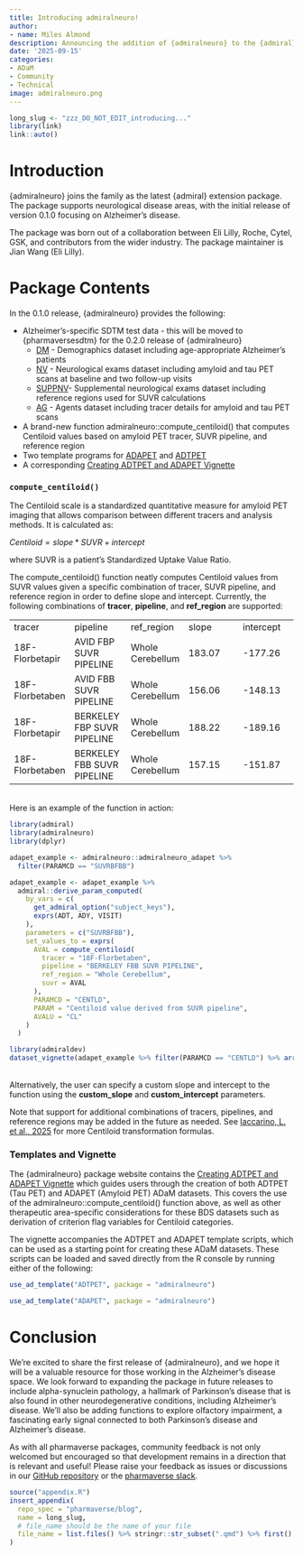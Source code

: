 ```yaml
---
title: Introducing admiralneuro!
author:
- name: Miles Almond
description: Announcing the addition of {admiralneuro} to the {admiral} family!
date: '2025-09-15'
categories:
- ADaM
- Community
- Technical
image: admiralneuro.png
---
```


<!--------------- typical setup ----------------->

```r
long_slug <- "zzz_DO_NOT_EDIT_introducing..."
library(link)
link::auto()
```

<!--------------- post begins here ----------------->

# Introduction

{admiralneuro} joins the family as the latest {admiral} extension package.
The package supports neurological disease areas, with the initial release of version 0.1.0 focusing on Alzheimer's disease.

The package was born out of a collaboration between Eli Lilly, Roche, Cytel, GSK, and contributors from the wider industry. The package maintainer is Jian Wang (Eli Lilly).

# Package Contents

In the 0.1.0 release, {admiralneuro} provides the following:

-   Alzheimer's-specific SDTM test data - this will be moved to {pharmaversesdtm} for the 0.2.0 release of {admiralneuro}
    -   [DM](https://github.com/pharmaverse/admiralneuro/blob/main/data-raw/dm_neuro.R) - Demographics dataset including age-appropriate Alzheimer's patients
    -   [NV](https://github.com/pharmaverse/admiralneuro/blob/main/data-raw/nv_neuro.R) - Neurological exams dataset including amyloid and tau PET scans at baseline and two follow-up visits
    -   [SUPPNV](https://github.com/pharmaverse/admiralneuro/blob/main/data-raw/suppnv_neuro.R)- Supplemental neurological exams dataset including reference regions used for SUVR calculations
    -   [AG](https://github.com/pharmaverse/admiralneuro/blob/main/data-raw/ag_neuro.R) - Agents dataset including tracer details for amyloid and tau PET scans
-   A brand-new function admiralneuro::compute_centiloid() that computes Centiloid values based on amyloid PET tracer, SUVR pipeline, and reference region
-   Two template programs for [ADAPET](https://github.com/pharmaverse/admiralneuro/blob/main/inst/templates/ad_adapet.R) and [ADTPET](https://github.com/pharmaverse/admiralneuro/blob/main/inst/templates/ad_adtpet.R)
-   A corresponding [Creating ADTPET and ADAPET Vignette](https://pharmaverse.github.io/admiralneuro/articles/adpet.html)

### `compute_centiloid()`

The Centiloid scale is a standardized quantitative measure for amyloid PET imaging that allows comparison between different tracers and analysis methods.
It is calculated as:

$Centiloid = slope*SUVR + intercept$

where SUVR is a patient's Standardized Uptake Value Ratio.

The compute_centiloid() function neatly computes Centiloid values from SUVR values given a specific combination of tracer, SUVR pipeline, and reference region in order to define slope and intercept.
Currently, the following combinations of **tracer**, **pipeline**, and **ref_region** are supported:

|                 |                            |                  |        |           |
|---------------|---------------|---------------|---------------|---------------|
| tracer          | pipeline                   | ref_region       | slope  | intercept |
| 18F-Florbetapir | AVID FBP SUVR PIPELINE     | Whole Cerebellum | 183.07 | -177.26   |
| 18F-Florbetaben | AVID FBB SUVR PIPELINE     | Whole Cerebellum | 156.06 | -148.13   |
| 18F-Florbetapir | BERKELEY FBP SUVR PIPELINE | Whole Cerebellum | 188.22 | -189.16   |
| 18F-Florbetaben | BERKELEY FBB SUVR PIPELINE | Whole Cerebellum | 157.15 | -151.87   |

\
Here is an example of the function in action:

```r
library(admiral)
library(admiralneuro)
library(dplyr)

adapet_example <- admiralneuro::admiralneuro_adapet %>%
  filter(PARAMCD == "SUVRBFBB")

adapet_example <- adapet_example %>%
  admiral::derive_param_computed(
    by_vars = c(
      get_admiral_option("subject_keys"),
      exprs(ADT, ADY, VISIT)
    ),
    parameters = c("SUVRBFBB"),
    set_values_to = exprs(
      AVAL = compute_centiloid(
        tracer = "18F-Florbetaben",
        pipeline = "BERKELEY FBB SUVR PIPELINE",
        ref_region = "Whole Cerebellum",
        suvr = AVAL
      ),
      PARAMCD = "CENTLD",
      PARAM = "Centiloid value derived from SUVR pipeline",
      AVALU = "CL"
    )
  )
```

```r
library(admiraldev)
dataset_vignette(adapet_example %>% filter(PARAMCD == "CENTLD") %>% arrange(USUBJID, ADT), display_vars = exprs(USUBJID, PARAMCD, PARAM, VISIT, AVAL, AVALU))
```

\
Alternatively, the user can specify a custom slope and intercept to the function using the **custom_slope** and **custom_intercept** parameters.

Note that support for additional combinations of tracers, pipelines, and reference regions may be added in the future as needed.
See [Iaccarino, L. et al., 2025](https://doi.org/10.1016/j.nicl.2025.103765) for more Centiloid transformation formulas.

### Templates and Vignette

The {admiralneuro} package website contains the [Creating ADTPET and ADAPET Vignette](https://pharmaverse.github.io/admiralneuro/articles/adpet.html) which guides users through the creation of both ADTPET (Tau PET) and ADAPET (Amyloid PET) ADaM datasets.
This covers the use of the admiralneuro::compute_centiloid() function above, as well as other therapeutic area-specific considerations for these BDS datasets such as derivation of criterion flag variables for Centiloid categories.

The vignette accompanies the ADTPET and ADAPET template scripts, which can be used as a starting point for creating these ADaM datasets.
These scripts can be loaded and saved directly from the R console by running either of the following:

```r
use_ad_template("ADTPET", package = "admiralneuro")
```

```r
use_ad_template("ADAPET", package = "admiralneuro")
```

# Conclusion

We’re excited to share the first release of {admiralneuro}, and we hope it will be a valuable resource for those working in the Alzheimer’s disease space.
We look forward to expanding the package in future releases to include alpha-synuclein pathology, a hallmark of Parkinson’s disease that is also found in other neurodegenerative conditions, including Alzheimer’s disease.
We’ll also be adding functions to explore olfactory impairment, a fascinating early signal connected to both Parkinson’s disease and Alzheimer’s disease.

As with all pharmaverse packages, community feedback is not only welcomed but encouraged so that development remains in a direction that is relevant and useful!
Please raise your feedback as issues or discussions in our [GitHub repository](https://github.com/pharmaverse/admiralneuro) or the [pharmaverse slack](https://join.slack.com/t/pharmaverse/shared_invite/zt-yv5atkr4-Np2ytJ6W_QKz_4Olo7Jo9A).

<!--------------- appendices go here ----------------->

```r
source("appendix.R")
insert_appendix(
  repo_spec = "pharmaverse/blog",
  name = long_slug,
  # file_name should be the name of your file
  file_name = list.files() %>% stringr::str_subset(".qmd") %>% first()
)
```
